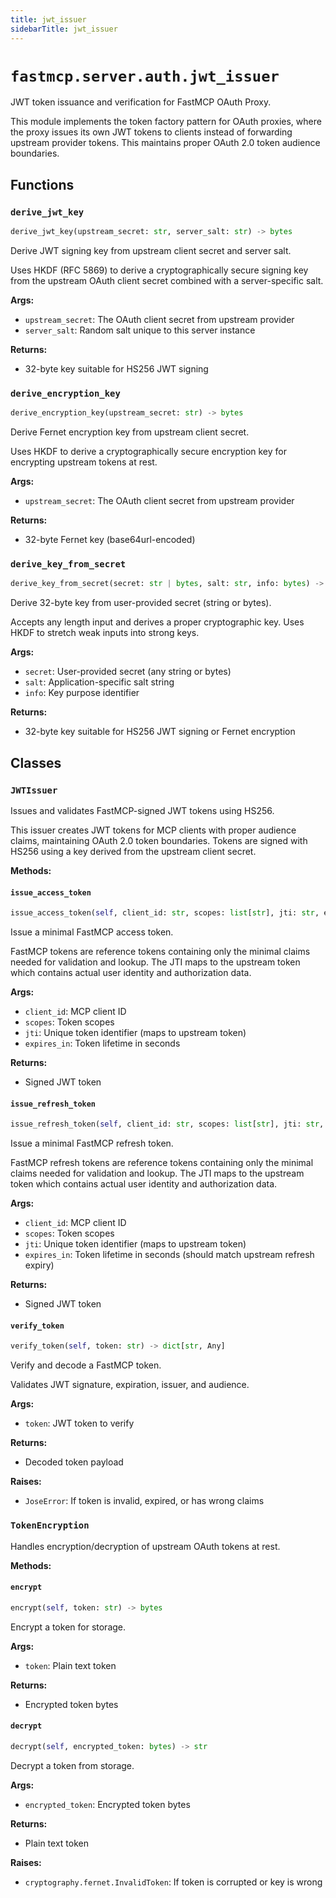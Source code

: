```yaml
---
title: jwt_issuer
sidebarTitle: jwt_issuer
---
```


# `fastmcp.server.auth.jwt_issuer`


JWT token issuance and verification for FastMCP OAuth Proxy.

This module implements the token factory pattern for OAuth proxies, where the proxy
issues its own JWT tokens to clients instead of forwarding upstream provider tokens.
This maintains proper OAuth 2.0 token audience boundaries.


## Functions

### `derive_jwt_key` <sup><a href="https://github.com/jlowin/fastmcp/blob/main/src/fastmcp/server/auth/jwt_issuer.py#L25" target="_blank"><Icon icon="github" style="width: 14px; height: 14px;" /></a></sup>

```python
derive_jwt_key(upstream_secret: str, server_salt: str) -> bytes
```


Derive JWT signing key from upstream client secret and server salt.

Uses HKDF (RFC 5869) to derive a cryptographically secure signing key from
the upstream OAuth client secret combined with a server-specific salt.

**Args:**
- `upstream_secret`: The OAuth client secret from upstream provider
- `server_salt`: Random salt unique to this server instance

**Returns:**
- 32-byte key suitable for HS256 JWT signing


### `derive_encryption_key` <sup><a href="https://github.com/jlowin/fastmcp/blob/main/src/fastmcp/server/auth/jwt_issuer.py#L46" target="_blank"><Icon icon="github" style="width: 14px; height: 14px;" /></a></sup>

```python
derive_encryption_key(upstream_secret: str) -> bytes
```


Derive Fernet encryption key from upstream client secret.

Uses HKDF to derive a cryptographically secure encryption key for
encrypting upstream tokens at rest.

**Args:**
- `upstream_secret`: The OAuth client secret from upstream provider

**Returns:**
- 32-byte Fernet key (base64url-encoded)


### `derive_key_from_secret` <sup><a href="https://github.com/jlowin/fastmcp/blob/main/src/fastmcp/server/auth/jwt_issuer.py#L67" target="_blank"><Icon icon="github" style="width: 14px; height: 14px;" /></a></sup>

```python
derive_key_from_secret(secret: str | bytes, salt: str, info: bytes) -> bytes
```


Derive 32-byte key from user-provided secret (string or bytes).

Accepts any length input and derives a proper cryptographic key.
Uses HKDF to stretch weak inputs into strong keys.

**Args:**
- `secret`: User-provided secret (any string or bytes)
- `salt`: Application-specific salt string
- `info`: Key purpose identifier

**Returns:**
- 32-byte key suitable for HS256 JWT signing or Fernet encryption


## Classes

### `JWTIssuer` <sup><a href="https://github.com/jlowin/fastmcp/blob/main/src/fastmcp/server/auth/jwt_issuer.py#L90" target="_blank"><Icon icon="github" style="width: 14px; height: 14px;" /></a></sup>


Issues and validates FastMCP-signed JWT tokens using HS256.

This issuer creates JWT tokens for MCP clients with proper audience claims,
maintaining OAuth 2.0 token boundaries. Tokens are signed with HS256 using
a key derived from the upstream client secret.


**Methods:**

#### `issue_access_token` <sup><a href="https://github.com/jlowin/fastmcp/blob/main/src/fastmcp/server/auth/jwt_issuer.py#L116" target="_blank"><Icon icon="github" style="width: 14px; height: 14px;" /></a></sup>

```python
issue_access_token(self, client_id: str, scopes: list[str], jti: str, expires_in: int = 3600) -> str
```

Issue a minimal FastMCP access token.

FastMCP tokens are reference tokens containing only the minimal claims
needed for validation and lookup. The JTI maps to the upstream token
which contains actual user identity and authorization data.

**Args:**
- `client_id`: MCP client ID
- `scopes`: Token scopes
- `jti`: Unique token identifier (maps to upstream token)
- `expires_in`: Token lifetime in seconds

**Returns:**
- Signed JWT token


#### `issue_refresh_token` <sup><a href="https://github.com/jlowin/fastmcp/blob/main/src/fastmcp/server/auth/jwt_issuer.py#L163" target="_blank"><Icon icon="github" style="width: 14px; height: 14px;" /></a></sup>

```python
issue_refresh_token(self, client_id: str, scopes: list[str], jti: str, expires_in: int) -> str
```

Issue a minimal FastMCP refresh token.

FastMCP refresh tokens are reference tokens containing only the minimal
claims needed for validation and lookup. The JTI maps to the upstream
token which contains actual user identity and authorization data.

**Args:**
- `client_id`: MCP client ID
- `scopes`: Token scopes
- `jti`: Unique token identifier (maps to upstream token)
- `expires_in`: Token lifetime in seconds (should match upstream refresh expiry)

**Returns:**
- Signed JWT token


#### `verify_token` <sup><a href="https://github.com/jlowin/fastmcp/blob/main/src/fastmcp/server/auth/jwt_issuer.py#L211" target="_blank"><Icon icon="github" style="width: 14px; height: 14px;" /></a></sup>

```python
verify_token(self, token: str) -> dict[str, Any]
```

Verify and decode a FastMCP token.

Validates JWT signature, expiration, issuer, and audience.

**Args:**
- `token`: JWT token to verify

**Returns:**
- Decoded token payload

**Raises:**
- `JoseError`: If token is invalid, expired, or has wrong claims


### `TokenEncryption` <sup><a href="https://github.com/jlowin/fastmcp/blob/main/src/fastmcp/server/auth/jwt_issuer.py#L255" target="_blank"><Icon icon="github" style="width: 14px; height: 14px;" /></a></sup>


Handles encryption/decryption of upstream OAuth tokens at rest.


**Methods:**

#### `encrypt` <sup><a href="https://github.com/jlowin/fastmcp/blob/main/src/fastmcp/server/auth/jwt_issuer.py#L266" target="_blank"><Icon icon="github" style="width: 14px; height: 14px;" /></a></sup>

```python
encrypt(self, token: str) -> bytes
```

Encrypt a token for storage.

**Args:**
- `token`: Plain text token

**Returns:**
- Encrypted token bytes


#### `decrypt` <sup><a href="https://github.com/jlowin/fastmcp/blob/main/src/fastmcp/server/auth/jwt_issuer.py#L277" target="_blank"><Icon icon="github" style="width: 14px; height: 14px;" /></a></sup>

```python
decrypt(self, encrypted_token: bytes) -> str
```

Decrypt a token from storage.

**Args:**
- `encrypted_token`: Encrypted token bytes

**Returns:**
- Plain text token

**Raises:**
- `cryptography.fernet.InvalidToken`: If token is corrupted or key is wrong

